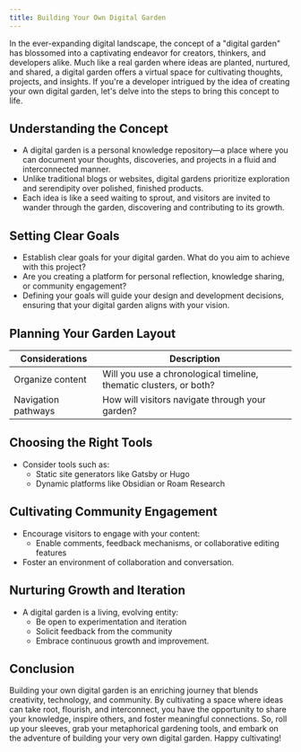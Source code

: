 ```yaml
---
title: Building Your Own Digital Garden
---
```


In the ever-expanding digital landscape, the concept of a "digital garden" has blossomed into a captivating endeavor for creators, thinkers, and developers alike. Much like a real garden where ideas are planted, nurtured, and shared, a digital garden offers a virtual space for cultivating thoughts, projects, and insights. If you're a developer intrigued by the idea of creating your own digital garden, let's delve into the steps to bring this concept to life.

## Understanding the Concept

- A digital garden is a personal knowledge repository—a place where you can document your thoughts, discoveries, and projects in a fluid and interconnected manner.
- Unlike traditional blogs or websites, digital gardens prioritize exploration and serendipity over polished, finished products.
- Each idea is like a seed waiting to sprout, and visitors are invited to wander through the garden, discovering and contributing to its growth.

## Setting Clear Goals

- Establish clear goals for your digital garden. What do you aim to achieve with this project?
- Are you creating a platform for personal reflection, knowledge sharing, or community engagement?
- Defining your goals will guide your design and development decisions, ensuring that your digital garden aligns with your vision.

## Planning Your Garden Layout

| Considerations      | Description                                                        |
| ------------------- | ------------------------------------------------------------------ |
| Organize content    | Will you use a chronological timeline, thematic clusters, or both? |
| Navigation pathways | How will visitors navigate through your garden?                    |

## Choosing the Right Tools

- Consider tools such as:
  - Static site generators like Gatsby or Hugo
  - Dynamic platforms like Obsidian or Roam Research

## Cultivating Community Engagement

- Encourage visitors to engage with your content:
  - Enable comments, feedback mechanisms, or collaborative editing features
- Foster an environment of collaboration and conversation.

## Nurturing Growth and Iteration

- A digital garden is a living, evolving entity:
  - Be open to experimentation and iteration
  - Solicit feedback from the community
  - Embrace continuous growth and improvement.

## Conclusion

Building your own digital garden is an enriching journey that blends creativity, technology, and community. By cultivating a space where ideas can take root, flourish, and interconnect, you have the opportunity to share your knowledge, inspire others, and foster meaningful connections. So, roll up your sleeves, grab your metaphorical gardening tools, and embark on the adventure of building your very own digital garden. Happy cultivating!
